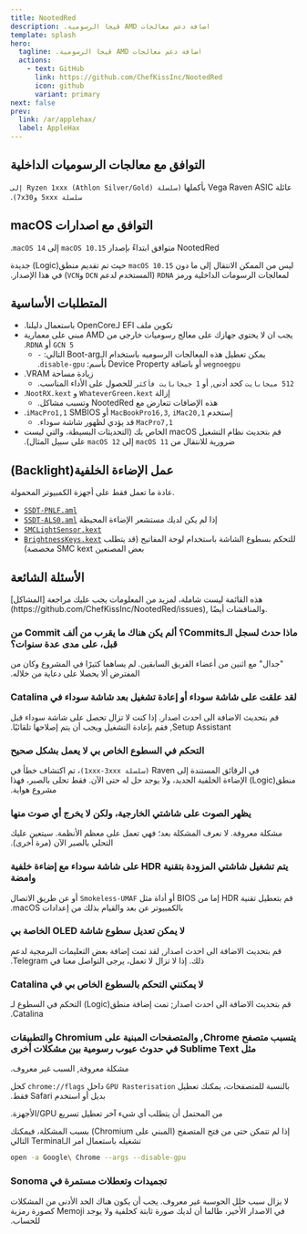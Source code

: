 ```yaml
---
title: NootedRed
description: ڤيجا ‫الرسومية.‬ AMD اضافة دعم ‫معالجات‬
template: splash
hero:
  tagline: ڤيجا ‫الرسومية.‬ AMD اضافة دعم ‫معالجات‬
  actions:
    - text: GitHub
      link: https://github.com/ChefKissInc/NootedRed
      icon: github
      variant: primary
next: false
prev:
  link: /ar/applehax/
  label: AppleHax
---
```



## ‫التوافق مع معالجات الرسوميات الداخلية‬

‫عائلة Vega Raven ASIC بأكملها `(سلسلة Ryzen 1xxx (Athlon Silver/Gold) إلى سلسلة 5xxx و7x30)`.‬

## ‫التوافق مع اصدارات macOS‬

‫NootedRed متوافق ابتداءً بإصدار `macOS 10.15` إلى `macOS 14`.‬

‫ليس من الممكن الانتقال إلى ما دون `macOS 10.15` حيث تم تقديم منطق(Logic) جديدة لمعالجات الرسومات الداخلية ورمز `RDNA` (المستخدم لدعم `DCN` و`VCN`) في هذا الإصدار.‬

## المتطلبات الأساسية

- ‫تكوين ملف EFI لـOpenCore باستعمال دليلنا.‬
- ‫يجب ان لا يحتوي جهازك على معالج رسوميات خارجي من AMD مبني على معمارية `GCN 5` أو `RDNA`.‬
  - ‫يمكن تعطيل هذه المعالجات الرسوميه باستخدام الـBoot-arg التالي: `-wegnoegpu` أو باضافة Device Property بأسم: `disable-gpu`.‬
- ‫زيادة مساحة VRAM.‬
  - ‫`512 ميجابايت` كحد أدنى, أو `1 جيجابايت فأكثر` للحصول على الأداء المناسب.‬
- ‫إزالة `WhateverGreen.kext` و `NootRX.kext`.‬
  - ‫هذه الإضافات تتعارض مع NootedRed وتسبب مشاكل.‬
- ‫إستخدم `MacBookPro16,3`, `iMac20,1` أو `iMacPro1,1` SMBIOS.‬
  - ‫`MacPro7,1` قد يؤدي لظهور شاشة سوداء.‬
- ‫قم بتحديث نظام التشغيل macOS الخاص بك (التحديثات البسيطة، والتي ليست ضرورية للانتقال من `macOS 11` إلى `macOS 12` على سبيل المثال).‬

## ‫عمل ‬الإضاءة الخلفية‫(Backlight)‬

عادة ما ‫تعمل‬ فقط على أجهزة الكمبيوتر المحمولة.

- [`SSDT-PNLF.aml`](/Extras/SSDTs/SSDT-PNLF.aml)
- [`SSDT-ALS0.aml`](/Extras/SSDTs/SSDT-ALS0.aml) إذا لم يكن لديك مستشعر الإضاءة المحيطة
- [`SMCLightSensor.kext`](https://github.com/Acidanthera/VirtualSMC)
- [`BrightnessKeys.kext`](https://github.com/Acidanthera/BrightnessKeys) ‫للتحكم بسطوع الشاشة باستخدام لوحة المفاتيح (قد يتطلب بعض المصنعين SMC kext مخصصة)‬

## الأسئلة الشائعة

<Aside type="danger">
هذه القائمة ليست شاملة، لمزيد من المعلومات يجب عليك مراجعة [المشاكل](https://github.com/ChefKissInc/NootedRed/issues), ‫و‬المناقشات‫ أيضًا‬.
</Aside>

### ‫ماذا حدث لسجل الـCommits؟ ألم يكن هناك ما يقرب من ألف Commit من قبل، على مدى عدة سنوات؟‬

‫"جدال" مع اثنين من أعضاء الفريق السابقين. لم يساهما كثيرًا في المشروع وكان من المفترض ألا يحصلا على دعاية من خلاله.‬

### ‫لقد علقت على شاشة سوداء أو إعادة تشغيل بعد شاشة سوداء في Catalina‬

‫قم بتحديث الاضافة الى احدث اصدار. إذا كنت لا تزال تحصل على شاشة سوداء قبل Setup Assistant, فقم بإعادة التشغيل ويجب أن يتم إصلاحها تلقائيًا.‬

### التحكم في السطوع الخاص بي لا يعمل بشكل صحيح

‫في الرقائق المستندة إلى Raven `(سلسلة 1xxx-3xxx)`، تم اكتشاف خطأ في منطق(Logic) الإضاءة الخلفية الجديد، ولا يوجد حل له حتى الآن. فقط تحلى بالصبر، فهذا مشروع هواية.‬

### يظهر الصوت على شاشتي الخارجية، ولكن لا يخرج أي صوت منها

‫مشكلة معروفة. لا نعرف المشكلة بعد؛ فهي تعمل على معظم الأنظمة. سيتعين عليك التحلي بالصبر الآن (مرة أخرى).‬

### ‫يتم تشغيل شاشتي المزودة بتقنية HDR على شاشة سوداء مع إضاءة خلفية وامضة‬

‫قم بتعطيل تقنية HDR إما من BIOS أو أداة مثل `Smokeless-UMAF` أو عن طريق الاتصال بالكمبيوتر عن بعد والقيام بذلك من إعدادات macOS.‬

### ‫لا يمكن تعديل سطوع شاشة OLED الخاصة بي‬

‫قم بتحديث الاضافة الى احدث اصدار, لقد تمت إضافة بعض التعليمات البرمجية لدعم ذلك. إذا لا تزال لا تعمل، يرجى التواصل معنا في Telegram.‬

### ‫لا يمكنني التحكم بالسطوع الخاص بي في Catalina‬

‫قم بتحديث الاضافة الى احدث اصدار; تمت إضافة منطق(Logic) التحكم في السطوع لـ Catalina.‬

### ‫يتسبب متصفح Chrome, والمتصفحات المبنية على Chromium والتطبيقات مثل Sublime Text في حدوث عيوب رسومية بين مشكلات أخرى‬

‫مشكلة معروفة, السبب غير معروف.‬

‫بالنسبة للمتصفحات، يمكنك تعطيل `GPU Rasterisation` داخل `chrome://flags` كحل بديل أو استخدم Safari فقط.‬

‫من المحتمل أن يتطلب أي شيء آخر تعطيل تسريع GPU/الأجهزة.‬

‫إذا لم تتمكن حتى من فتح المتصفح (المبني على Chromium) بسبب المشكلة، فيمكنك تشغيله باستعمال امر الـTerminal التالي‬

```sh
open -a Google\ Chrome --args --disable-gpu
```

### ‫تجميدات وتعطلات مستمرة في Sonoma‬

‫لا يزال سبب خلل الحوسبة غير معروف. يجب أن يكون هناك الحد الأدنى من المشكلات في الاصدار الأخير، طالما أن لديك صورة ثابتة كخلفية ولا يوجد Memoji كصورة رمزية للحساب.‬
